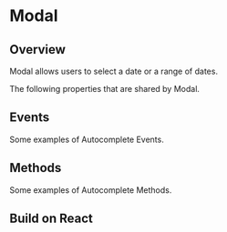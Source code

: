 
# Modal


## Overview

Modal allows users to select a date or a range of dates.

<Canvas of={ModalStories.Properties}></Canvas>

<Meta isTemplate />

The following properties that are shared by Modal.

<Controls />

## Events

Some examples of Autocomplete Events.

<Source of={ModalStories.Events} />

## Methods

Some examples of Autocomplete Methods.

<Source of={ModalStories.Methods} />

## Build on React

<Source of={ModalStories.FrameworkReact} />